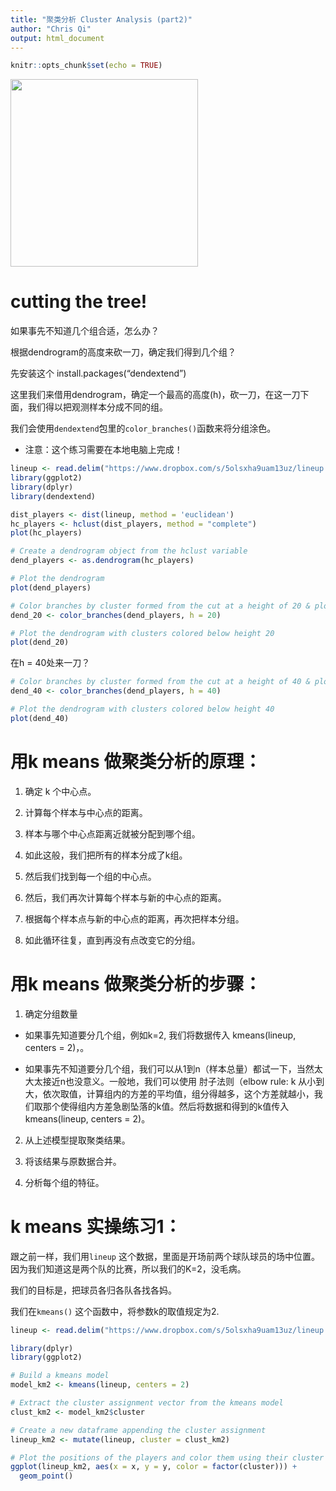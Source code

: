 ```yaml
---
title: "聚类分析 Cluster Analysis (part2)"
author: "Chris Qi"
output: html_document
---
```


```r
knitr::opts_chunk$set(echo = TRUE)
```


![](https://www.dropbox.com/s/3giotaz7z9xox6x/cut_tree.jpg?dl=1){width=300px}

# cutting the tree!

如果事先不知道几个组合适，怎么办？

根据dendrogram的高度来砍一刀，确定我们得到几个组？

先安装这个
install.packages("dendextend") 

这里我们来借用dendrogram，确定一个最高的高度(h)，砍一刀，在这一刀下面，我们得以把观测样本分成不同的组。

我们会使用`dendextend`包里的`color_branches()`函数来将分组涂色。

* 注意：这个练习需要在本地电脑上完成！

```r
lineup <- read.delim("https://www.dropbox.com/s/5olsxha9uam13uz/lineup.txt?dl=1")
library(ggplot2)
library(dplyr)
library(dendextend)

dist_players <- dist(lineup, method = 'euclidean')
hc_players <- hclust(dist_players, method = "complete")
plot(hc_players)
```

```r
# Create a dendrogram object from the hclust variable
dend_players <- as.dendrogram(hc_players)

# Plot the dendrogram
plot(dend_players)

```

```r
# Color branches by cluster formed from the cut at a height of 20 & plot
dend_20 <- color_branches(dend_players, h = 20)

# Plot the dendrogram with clusters colored below height 20
plot(dend_20)

```

在h = 40处来一刀？
```r

# Color branches by cluster formed from the cut at a height of 40 & plot
dend_40 <- color_branches(dend_players, h = 40)

# Plot the dendrogram with clusters colored below height 40
plot(dend_40)
```


# 用k means 做聚类分析的原理：

1. 确定 k 个中心点。

2. 计算每个样本与中心点的距离。

3. 样本与哪个中心点距离近就被分配到哪个组。

4. 如此这般，我们把所有的样本分成了k组。

5. 然后我们找到每一个组的中心点。

6. 然后，我们再次计算每个样本与新的中心点的距离。

7. 根据每个样本点与新的中心点的距离，再次把样本分组。

8. 如此循环往复，直到再没有点改变它的分组。


# 用k means 做聚类分析的步骤：

1. 确定分组数量

  * 如果事先知道要分几个组，例如k=2, 我们将数据传入 kmeans(lineup, centers = 2)，。
  
  * 如果事先不知道要分几个组，我们可以从1到n（样本总量）都试一下，当然太大太接近n也没意义。一般地，我们可以使用 肘子法则（elbow rule: k 从小到大，依次取值，计算组内的方差的平均值，组分得越多，这个方差就越小，我们取那个使得组内方差急剧坠落的k值。然后将数据和得到的k值传入 kmeans(lineup, centers = 2)。

2. 从上述模型提取聚类结果。

3. 将该结果与原数据合并。

4. 分析每个组的特征。

# k means 实操练习1：

跟之前一样，我们用`lineup` 这个数据，里面是开场前两个球队球员的场中位置。
因为我们知道这是两个队的比赛，所以我们的K=2，没毛病。

我们的目标是，把球员各归各队各找各妈。

我们在`kmeans()` 这个函数中，将参数k的取值规定为2.

```r
lineup <- read.delim("https://www.dropbox.com/s/5olsxha9uam13uz/lineup.txt?dl=1")
```


```r
library(dplyr)
library(ggplot2)

# Build a kmeans model
model_km2 <- kmeans(lineup, centers = 2)

# Extract the cluster assignment vector from the kmeans model
clust_km2 <- model_km2$cluster

# Create a new dataframe appending the cluster assignment
lineup_km2 <- mutate(lineup, cluster = clust_km2)
```

```r
# Plot the positions of the players and color them using their cluster
ggplot(lineup_km2, aes(x = x, y = y, color = factor(cluster))) +
  geom_point()
```